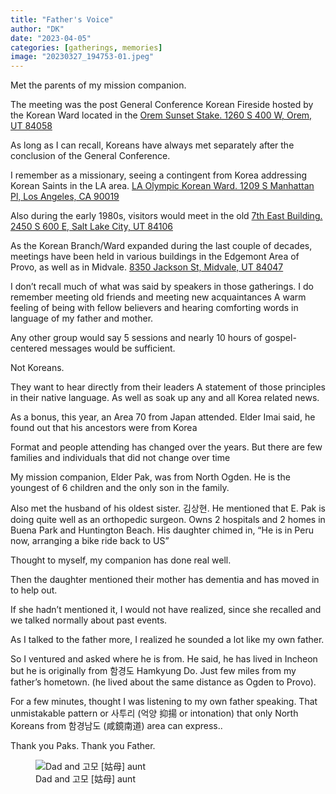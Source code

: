---
title: "Father's Voice"
author: "DK"
date: "2023-04-05"
categories: [gatherings, memories]
image: "20230327_194753-01.jpeg"
---

Met the parents of my mission companion.

The meeting was the post General Conference Korean Fireside hosted by the Korean Ward located in the [Orem Sunset Stake. 1260 S 400 W, Orem, UT 84058](https://goo.gl/maps/K9K92MyYesqxqGzH7)

As long as I can recall, Koreans have always met separately after the conclusion of the General Conference.

I remember as a missionary, seeing a contingent from Korea addressing Korean Saints in the LA area. [LA Olympic Korean Ward. 1209 S Manhattan Pl, Los Angeles, CA 90019](https://goo.gl/maps/hQdrMkvAeuq8dHPNA)

Also during the early 1980s, visitors would meet in the old [7th East Building. 2450 S 600 E, Salt Lake City, UT 84106](https://goo.gl/maps/DiaG6HkGJqysDiMu8)

As the Korean Branch/Ward expanded during the last couple of decades, meetings have been held in various buildings in the Edgemont Area of Provo, as well as in Midvale.
[8350 Jackson St, Midvale, UT 84047](https://goo.gl/maps/DX7zWVgvmpjM4CGr5)


I don't recall much of what was said by speakers in those gatherings.
I do remember meeting old friends and meeting new acquaintances
A warm feeling of being with fellow believers and hearing comforting words in language of my father and mother.


Any other group would say 5 sessions and nearly 10 hours of gospel-centered messages would be sufficient.

Not Koreans.

They want to hear directly from their leaders
A statement of those principles in their native language.
As well as soak up any and all Korea related news.

As a bonus, this year, an Area 70 from Japan attended.
Elder Imai said, he found out that his ancestors were from Korea

Format and people attending has changed over the years.
But there are few families and individuals that did not change over time

My mission companion, Elder Pak, was from North Ogden.
He is the youngest of 6 children and the only son in the family.

Also met the husband of his oldest sister. 김상현. 
He mentioned that E. Pak is doing quite well as an orthopedic surgeon.
Owns 2 hospitals and 2 homes in Buena Park and Huntington Beach.
His daughter chimed in, 
“He is in Peru now, arranging a bike ride back to US”

Thought to myself, my companion has done real well.

Then the daughter mentioned their mother has dementia and has moved in to help out.

If she hadn’t mentioned it, I would not have realized, since she recalled and we talked normally about past events.

As I talked to the father more, I realized he sounded a lot like my own father.

So I ventured and asked where he is from.
He said, he has lived in Incheon but he is originally from 함경도 Hamkyung Do.
Just few miles from my father’s hometown.
(he lived about the same distance as Ogden to Provo).

For a few minutes, thought I was listening to my own father speaking.
That unmistakable pattern or 사투리 (억양 抑揚 or intonation) that only North Koreans from 함경남도 (咸鏡南道) area can express..

Thank you Paks.
Thank you Father.

![Dad and 고모 [姑母] aunt](EPSON009_3.JPG)

